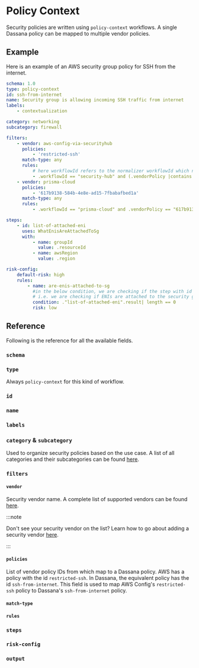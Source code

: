 # Policy Context

Security policies are written using `policy-context` workflows. A single Dassana policy can be mapped to multiple vendor policies.

## Example

Here is an example of an AWS security group policy for SSH from the internet.

```yaml title="content/workflows/csp/aws/service/ec2/resources/security-group/policy-context/ssh-from-internet.yaml"
schema: 1.0
type: policy-context
id: ssh-from-internet
name: Security group is allowing incoming SSH traffic from internet
labels:
    - contextualization

category: networking
subcategory: firewall

filters:
    - vendor: aws-config-via-securityhub
      policies:
          - 'restricted-ssh'
      match-type: any
      rules:
          # here workflowId refers to the normalizer workflowId which normalized the alert
          - .workflowId == "security-hub" and (.vendorPolicy |contains ("restricted-ssh") )
    - vendor: prisma-cloud
      policies:
          - '617b9138-584b-4e8e-ad15-7fbabafbed1a'
      match-type: any
      rules:
          - .workflowId == "prisma-cloud" and .vendorPolicy == "617b9138-584b-4e8e-ad15-7fbabafbed1a"

steps:
    - id: list-of-attached-eni
      uses: WhatEnisAreAttachedToSg
      with:
          - name: groupId
            value: .resourceId
          - name: awsRegion
            value: .region

risk-config:
    default-risk: high
    rules:
        - name: are-enis-attached-to-sg
          #in the below condition, we are checking if the step with id "list-of-attached-eni" has a key with nameed 'result' and its value (array size) has length 0
          # i.e. we are checking if ENIs are attached to the security group or not
          condition: ."list-of-attached-eni".result| length == 0
          risk: low
```

## Reference

Following is the reference for all the available fields.


### `schema`

<Schema />

### `type`

Always `policy-context` for this kind of workflow.

### `id`

<Id />

### `name`

<Name />

### `labels`

<Labels />

### `category` & `subcategory`

Used to organize security policies based on the use case. A list of all categories and their subcategories can be found [here](https://github.com/dassana-io/dassana/blob/main/content/workflows/policies/categories.yaml).

### `filters`

<Filters />

#### `vendor`

Security vendor name. A complete list of supported vendors can be found [here](https://github.com/dassana-io/dassana/tree/main/content/workflows/vendors).

:::note

Don't see your security vendor on the list? Learn how to go about adding a security vendor [here](../vendor-setup/adding-vendors).

:::

#### `policies`

List of vendor policy IDs from which map to a Dassana policy. AWS has a policy with the id `restricted-ssh`. In Dassana, the equivalent policy has the id `ssh-from-internet`. This field is used to map AWS Config's `restricted-ssh` policy to Dassana's `ssh-from-internet` policy.

#### `match-type`

<MatchType />

#### `rules`

<RuleSyntax />

### `steps`

<Steps />

### `risk-config`

<RiskConfig />

### `output`

<Output />
